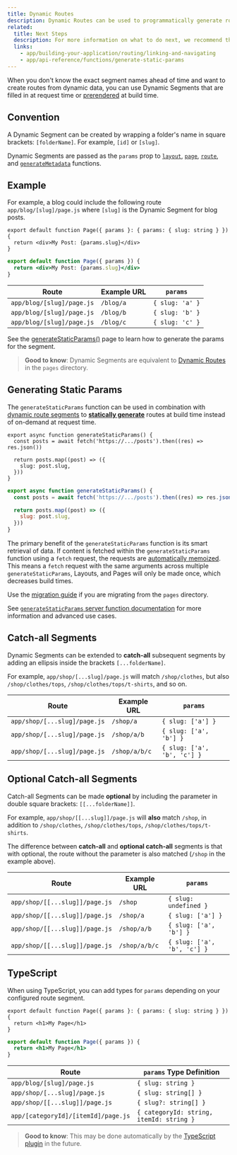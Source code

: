 ```yaml
---
title: Dynamic Routes
description: Dynamic Routes can be used to programmatically generate route segments from dynamic data.
related:
  title: Next Steps
  description: For more information on what to do next, we recommend the following sections
  links:
    - app/building-your-application/routing/linking-and-navigating
    - app/api-reference/functions/generate-static-params
---
```


When you don't know the exact segment names ahead of time and want to create routes from dynamic data, you can use Dynamic Segments that are filled in at request time or [prerendered](#generating-static-params) at build time.

## Convention

A Dynamic Segment can be created by wrapping a folder's name in square brackets: `[folderName]`. For example, `[id]` or `[slug]`.

Dynamic Segments are passed as the `params` prop to [`layout`](/docs/app/api-reference/file-conventions/layout), [`page`](/docs/app/api-reference/file-conventions/page), [`route`](/docs/app/building-your-application/routing/route-handlers), and [`generateMetadata`](/docs/app/api-reference/functions/generate-metadata#generatemetadata-function) functions.

## Example

For example, a blog could include the following route `app/blog/[slug]/page.js` where `[slug]` is the Dynamic Segment for blog posts.

```tsx filename="app/blog/[slug]/page.tsx" switcher
export default function Page({ params }: { params: { slug: string } }) {
  return <div>My Post: {params.slug}</div>
}
```

```jsx filename="app/blog/[slug]/page.js" switcher
export default function Page({ params }) {
  return <div>My Post: {params.slug}</div>
}
```

| Route                     | Example URL | `params`        |
| ------------------------- | ----------- | --------------- |
| `app/blog/[slug]/page.js` | `/blog/a`   | `{ slug: 'a' }` |
| `app/blog/[slug]/page.js` | `/blog/b`   | `{ slug: 'b' }` |
| `app/blog/[slug]/page.js` | `/blog/c`   | `{ slug: 'c' }` |

See the [generateStaticParams()](#generating-static-params) page to learn how to generate the params for the segment.

> **Good to know**: Dynamic Segments are equivalent to [Dynamic Routes](/docs/app/building-your-application/routing/dynamic-routes) in the `pages` directory.

## Generating Static Params

The `generateStaticParams` function can be used in combination with [dynamic route segments](/docs/app/building-your-application/routing/dynamic-routes) to [**statically generate**](/docs/app/building-your-application/rendering/server-components#static-rendering-default) routes at build time instead of on-demand at request time.

```tsx filename="app/blog/[slug]/page.tsx" switcher
export async function generateStaticParams() {
  const posts = await fetch('https://.../posts').then((res) => res.json())

  return posts.map((post) => ({
    slug: post.slug,
  }))
}
```

```jsx filename="app/blog/[slug]/page.js" switcher
export async function generateStaticParams() {
  const posts = await fetch('https://.../posts').then((res) => res.json())

  return posts.map((post) => ({
    slug: post.slug,
  }))
}
```

The primary benefit of the `generateStaticParams` function is its smart retrieval of data. If content is fetched within the `generateStaticParams` function using a `fetch` request, the requests are [automatically memoized](/docs/app/building-your-application/caching#request-memoization). This means a `fetch` request with the same arguments across multiple `generateStaticParams`, Layouts, and Pages will only be made once, which decreases build times.

Use the [migration guide](/docs/app/building-your-application/upgrading/app-router-migration#dynamic-paths-getstaticpaths) if you are migrating from the `pages` directory.

See [`generateStaticParams` server function documentation](/docs/app/api-reference/functions/generate-static-params) for more information and advanced use cases.

## Catch-all Segments

Dynamic Segments can be extended to **catch-all** subsequent segments by adding an ellipsis inside the brackets `[...folderName]`.

For example, `app/shop/[...slug]/page.js` will match `/shop/clothes`, but also `/shop/clothes/tops`, `/shop/clothes/tops/t-shirts`, and so on.

| Route                        | Example URL   | `params`                    |
| ---------------------------- | ------------- | --------------------------- |
| `app/shop/[...slug]/page.js` | `/shop/a`     | `{ slug: ['a'] }`           |
| `app/shop/[...slug]/page.js` | `/shop/a/b`   | `{ slug: ['a', 'b'] }`      |
| `app/shop/[...slug]/page.js` | `/shop/a/b/c` | `{ slug: ['a', 'b', 'c'] }` |

## Optional Catch-all Segments

Catch-all Segments can be made **optional** by including the parameter in double square brackets: `[[...folderName]]`.

For example, `app/shop/[[...slug]]/page.js` will **also** match `/shop`, in addition to `/shop/clothes`, `/shop/clothes/tops`, `/shop/clothes/tops/t-shirts`.

The difference between **catch-all** and **optional catch-all** segments is that with optional, the route without the parameter is also matched (`/shop` in the example above).

| Route                          | Example URL   | `params`                    |
| ------------------------------ | ------------- | --------------------------- |
| `app/shop/[[...slug]]/page.js` | `/shop`       | `{ slug: undefined }`       |
| `app/shop/[[...slug]]/page.js` | `/shop/a`     | `{ slug: ['a'] }`           |
| `app/shop/[[...slug]]/page.js` | `/shop/a/b`   | `{ slug: ['a', 'b'] }`      |
| `app/shop/[[...slug]]/page.js` | `/shop/a/b/c` | `{ slug: ['a', 'b', 'c'] }` |

## TypeScript

When using TypeScript, you can add types for `params` depending on your configured route segment.

```tsx filename="app/blog/[slug]/page.tsx" switcher
export default function Page({ params }: { params: { slug: string } }) {
  return <h1>My Page</h1>
}
```

```jsx filename="app/blog/[slug]/page.js" switcher
export default function Page({ params }) {
  return <h1>My Page</h1>
}
```

| Route                               | `params` Type Definition                 |
| ----------------------------------- | ---------------------------------------- |
| `app/blog/[slug]/page.js`           | `{ slug: string }`                       |
| `app/shop/[...slug]/page.js`        | `{ slug: string[] }`                     |
| `app/shop/[[...slug]]/page.js`      | `{ slug?: string[] }`                    |
| `app/[categoryId]/[itemId]/page.js` | `{ categoryId: string, itemId: string }` |

> **Good to know**: This may be done automatically by the [TypeScript plugin](/docs/app/building-your-application/configuring/typescript#typescript-plugin) in the future.
